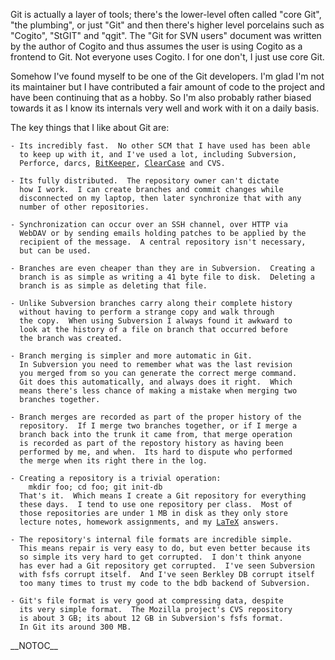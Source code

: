 Git is actually a layer of tools; there's the lower-level often
called "core Git", "the plumbing", or just "Git" and then there's
higher level porcelains such as "Cogito", "StGIT" and "qgit".
The "Git for SVN users" document was written by the author of Cogito
and thus assumes the user is using Cogito as a frontend to Git.
Not everyone uses Cogito.  I for one don't, I just use core Git.

Somehow I've found myself to be one of the Git developers.  I'm glad
I'm not its maintainer but I have contributed a fair amount of code
to the project and have been continuing that as a hobby.  So I'm
also probably rather biased towards it as I know its internals very
well and work with it on a daily basis.

The key things that I like about Git are:

 - Its incredibly fast.  No other SCM that I have used has been able
   to keep up with it, and I've used a lot, including Subversion,
   Perforce, darcs, [[BitKeeper]], [[ClearCase]] and CVS.

 - Its fully distributed.  The repository owner can't dictate
   how I work.  I can create branches and commit changes while
   disconnected on my laptop, then later synchronize that with any
   number of other repositories.

 - Synchronization can occur over an SSH channel, over HTTP via
   WebDAV or by sending emails holding patches to be applied by the
   recipient of the message.  A central repository isn't necessary,
   but can be used.

 - Branches are even cheaper than they are in Subversion.  Creating a
   branch is as simple as writing a 41 byte file to disk.  Deleting a
   branch is as simple as deleting that file.

 - Unlike Subversion branches carry along their complete history
   without having to perform a strange copy and walk through
   the copy.  When using Subversion I always found it awkward to
   look at the history of a file on branch that occurred before
   the branch was created.

 - Branch merging is simpler and more automatic in Git.
   In Subversion you need to remember what was the last revision
   you merged from so you can generate the correct merge command.
   Git does this automatically, and always does it right.  Which
   means there's less chance of making a mistake when merging two
   branches together.

 - Branch merges are recorded as part of the proper history of the
   repository.  If I merge two branches together, or if I merge a
   branch back into the trunk it came from, that merge operation
   is recorded as part of the repostory history as having been
   performed by me, and when.  Its hard to dispute who performed
   the merge when its right there in the log.

 - Creating a repository is a trivial operation:
     mkdir foo; cd foo; git init-db
   That's it.  Which means I create a Git repository for everything
   these days.  I tend to use one repository per class.  Most of
   those repositories are under 1 MB in disk as they only store
   lecture notes, homework assignments, and my [[LaTeX]] answers.

 - The repository's internal file formats are incredible simple.
   This means repair is very easy to do, but even better because its
   so simple its very hard to get corrupted.  I don't think anyone
   has ever had a Git repository get corrupted.  I've seen Subversion
   with fsfs corrupt itself.  And I've seen Berkley DB corrupt itself
   too many times to trust my code to the bdb backend of Subversion.

 - Git's file format is very good at compressing data, despite
   its very simple format.  The Mozilla project's CVS repository
   is about 3 GB; its about 12 GB in Subversion's fsfs format.
   In Git its around 300 MB.

__NOTOC__